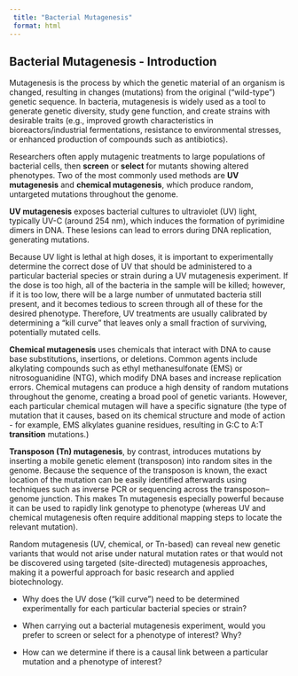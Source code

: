 ```yaml
---
 title: "Bacterial Mutagenesis"
 format: html
---
```


## Bacterial Mutagenesis - Introduction {#sec-intro3}

Mutagenesis is the process by which the genetic material of an organism is changed, resulting in changes (mutations) from the original ("wild-type") genetic sequence. In bacteria, mutagenesis is widely used as a tool to generate genetic diversity, study gene function, and create strains with desirable traits (e.g., improved growth characteristics in bioreactors/industrial fermentations, resistance to environmental stresses, or enhanced production of compounds such as antibiotics). 

Researchers often apply mutagenic treatments to large populations of bacterial cells, then **screen** or **select** for mutants showing altered phenotypes. Two of the most commonly used methods are **UV mutagenesis** and **chemical mutagenesis**, which produce random, untargeted mutations throughout the genome.

**UV mutagenesis** exposes bacterial cultures to ultraviolet (UV) light, typically UV-C (around 254 nm), which induces the formation of pyrimidine dimers in DNA. These lesions can lead to errors during DNA replication, generating mutations.

::: {.callout-important title="UV mutagenesis - dose"}

Because UV light is lethal at high doses, it is important to experimentally determine the correct dose of UV that should be administered to a particular bacterial species or strain during a UV mutagenesis experiment. If the dose is too high, all of the bacteria in the sample will be killed; however, if it is too low, there will be a large number of unmutated bacteria still present, and it becomes tedious to screen through all of these for the desired phenotype. Therefore, UV treatments are usually calibrated by determining a “kill curve” that leaves only a small fraction of surviving, potentially mutated cells.

:::

**Chemical mutagenesis** uses chemicals that interact with DNA to cause base substitutions, insertions, or deletions. Common agents include alkylating compounds such as ethyl methanesulfonate (EMS) or nitrosoguanidine (NTG), which modify DNA bases and increase replication errors. Chemical mutagens can produce a high density of random mutations throughout the genome, creating a broad pool of genetic variants. However, each particular chemical mutagen will have a specific signature (the type of mutation that it causes, based on its chemical structure and mode of action - for example, EMS alkylates guanine residues, resulting in G:C to A:T **transition** mutations.)

**Transposon (Tn) mutagenesis**, by contrast, introduces mutations by inserting a mobile genetic element (transposon) into random sites in the genome. Because the sequence of the transposon is known, the exact location of the mutation can be easily identified afterwards using techniques such as inverse PCR or sequencing across the transposon–genome junction. This makes Tn mutagenesis especially powerful because it can be used to rapidly link genotype to phenotype (whereas UV and chemical mutagenesis often require additional mapping steps to locate the relevant mutation).

Random mutagenesis (UV, chemical, or Tn-based) can reveal new genetic variants that would not arise under natural mutation rates or that would not be discovered using targeted (site-directed) mutagenesis approaches, making it a powerful approach for basic research and applied biotechnology.

::: {.callout-discussion title="Bacterial Mutagenesis"}

* Why does the UV dose ("kill curve") need to be determined experimentally for each particular bacterial species or strain?

* When carrying out a bacterial mutagenesis experiment, would you prefer to screen or select for a phenotype of interest? Why?

* How can we determine if there is a causal link between a particular mutation and a phenotype of interest?

:::
